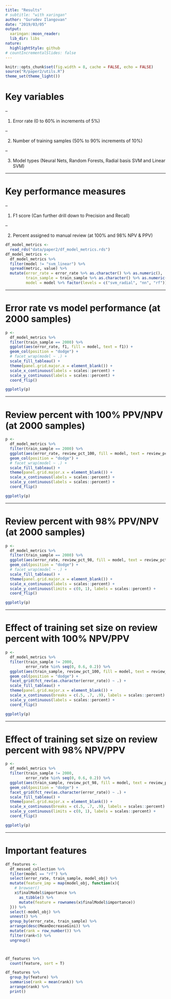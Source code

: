 ```yaml
---
title: "Results"
# subtitle: "with xaringan"
author: "Gurudev Ilangovan"
date: "2019/03/05"
output:
  xaringan::moon_reader:
  lib_dir: libs
nature:
  highlightStyle: github
# countIncrementalSlides: false
---
```


```r
knitr::opts_chunk$set(fig.width = 8, cache = FALSE, echo = FALSE)
source("R/paper2/utils.R")
theme_set(theme_light())
```

# Key variables

--

1. Error rate (0 to 60% in increments of 5%)

--

2. Number of training samples (50% to 90% increments of 10%)

--

3. Model types (Neural Nets, Random Forests, Radial basis SVM and Linear SVM)

---

# Key performance measures

--

1. F1 score (Can further drill down to Precision and Recall) 

--

2. Percent assigned to manual review (at 100% and 98% NPV & PPV)


```r
df_model_metrics <-
  read_rds("data/paper2/df_model_metrics.rds")
df_model_metrics <- 
  df_model_metrics %>% 
  filter(model != "svm_linear") %>% 
  spread(metric, value) %>% 
  mutate(error_rate = error_rate %>% as.character() %>% as.numeric(),
         train_sample = train_sample %>% as.character() %>% as.numeric(),
         model = model %>% factor(levels = c("svm_radial", "nn", "rf")))
```


---


# Error rate vs model performance (at 2000 samples)


```r
p <- 
  df_model_metrics %>% 
  filter(train_sample == 2000) %>% 
  ggplot(aes(error_rate, f1, fill = model, text = f1)) +
  geom_col(position = "dodge") +
  # facet_wrap(model ~ .) +
  scale_fill_tableau() +
  theme(panel.grid.major.x = element_blank()) +
  scale_x_continuous(labels = scales::percent) +
  scale_y_continuous(labels = scales::percent) +
  coord_flip()

ggplotly(p)
```


---


# Review percent with 100% PPV/NPV (at 2000 samples)


```r
p <- 
  df_model_metrics %>% 
  filter(train_sample == 2000) %>% 
  ggplot(aes(error_rate, review_pct_100, fill = model, text = review_pct_100)) +
  geom_col(position = "dodge") +
  # facet_wrap(model ~ .) +
  scale_fill_tableau() +
  theme(panel.grid.major.x = element_blank()) +
  scale_x_continuous(labels = scales::percent) +
  scale_y_continuous(labels = scales::percent) +
  coord_flip()

ggplotly(p)
```

---


# Review percent with 98% PPV/NPV (at 2000 samples)


```r
p <- 
  df_model_metrics %>% 
  filter(train_sample == 2000) %>% 
  ggplot(aes(error_rate, review_pct_98, fill = model, text = review_pct_98)) +
  geom_col(position = "dodge") +
  # facet_wrap(model ~ .) +
  scale_fill_tableau() +
  theme(panel.grid.major.x = element_blank()) +
  scale_x_continuous(labels = scales::percent) +
  scale_y_continuous(limits = c(0, 1), labels = scales::percent) +
  coord_flip()

ggplotly(p)
```


---


# Effect of training set size on review percent with 100% NPV/PPV

```r
p <- 
  df_model_metrics %>% 
  filter(train_sample != 2000,
         error_rate %in% seq(0, 0.6, 0.2)) %>% 
  ggplot(aes(train_sample, review_pct_100, fill = model, text = review_pct_100)) +
  geom_col(position = "dodge") +
  facet_grid(fct_rev(as.character(error_rate)) ~ .) +
  scale_fill_tableau() +
  theme(panel.grid.major.x = element_blank()) +
  scale_x_continuous(breaks = c(.5, .7, .9), labels = scales::percent) +
  scale_y_continuous(labels = scales::percent) +
  coord_flip()

ggplotly(p)
```


---


# Effect of training set size on review percent with 98% NPV/PPV

```r
p <- 
  df_model_metrics %>% 
  filter(train_sample != 2000,
         error_rate %in% seq(0, 0.6, 0.2)) %>% 
  ggplot(aes(train_sample, review_pct_98, fill = model, text = review_pct_98)) +
  geom_col(position = "dodge") +
  facet_grid(fct_rev(as.character(error_rate)) ~ .) +
  scale_fill_tableau() +
  theme(panel.grid.major.x = element_blank()) +
  scale_x_continuous(breaks = c(.5, .7, .9), labels = scales::percent) +
  scale_y_continuous(limits = c(0, 1), labels = scales::percent) +
  coord_flip()

ggplotly(p)
```


---


# Important features

```r
df_features <- 
  df_messed_collection %>% 
  filter(model == "rf") %>% 
  select(error_rate, train_sample, model_obj) %>% 
  mutate(feature_imp = map(model_obj, function(x){
    # browser()
    x$finalModel$importance %>% 
      as_tibble() %>% 
      mutate(feature = rownames(x$finalModel$importance))
  })) %>% 
  select(-model_obj) %>% 
  unnest() %>% 
  group_by(error_rate, train_sample) %>% 
  arrange(desc(MeanDecreaseGini)) %>% 
  mutate(rank = row_number()) %>% 
  filter(rank<5) %>% 
  ungroup()



df_features %>% 
  count(feature, sort = T)

df_features %>% 
  group_by(feature) %>% 
  summarise(rank = mean(rank)) %>% 
  arrange(rank) %>% 
  print()
```

